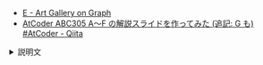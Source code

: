 
<Meta title="ABC305/ABC305-E" />
<Slide src={Png} layout="fullscreen" />

- [E \- Art Gallery on Graph](https://atcoder.jp/contests/abc305/tasks/abc305_e)
- [AtCoder ABC305 A～F の解説スライドを作ってみた \(追記: G も\) \#AtCoder \- Qiita](https://qiita.com/hossie/items/bb08bf6abe92b2f85269)

<details>
<summary>説明文</summary>

- ABC305 E - Art Gallery on Graph

</details>
